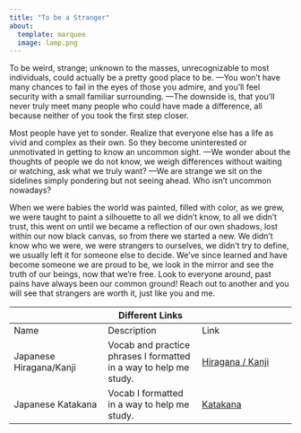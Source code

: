 ```yaml
---
title: "To be a Stranger" 
about:   
  template: marquee   
  image: lamp.png 
---
```


To be weird, strange; unknown to the masses, unrecognizable to most individuals, could actually be a pretty good place to be. ---You won't have many chances to fail in the eyes of those you admire, and you'll feel security with a small familiar surrounding. ---The downside is, that you'll never truly meet many people who could have made a difference, all because neither of you took the first step closer. 

Most people have yet to sonder. Realize that everyone else has a life as vivid and complex as their own. So they become uninterested or unmotivated in getting to know an uncommon sight. ---We wonder about the thoughts of people we do not know, we weigh differences without waiting or watching, ask what we truly want? ---We are strange we sit on the sidelines simply pondering but not seeing ahead. Who isn't uncommon nowadays?

When we were babies the world was painted, filled with color, as we grew, we were taught to paint a silhouette to all we didn't know, to all we didn't trust, this went on until we became a reflection of our own shadows, lost within our now black canvas, so from there we started a new. We didn't know who we were, we were strangers to ourselves, we didn't try to define, we usually left it for someone else to decide. We've since learned and have become someone we are proud to be, we look in the mirror and see the truth of our beings, now that we're free. Look to everyone around, past pains have always been our common ground! Reach out to another and you will see that strangers are worth it, just like you and me.

|   | Different Links |   |
|----|----|----|
| Name | Description | Link |
| Japanese Hiragana/Kanji | Vocab and practice phrases I formatted in a way to help me study. | [Hiragana / Kanji](hiragana_kanji.qmd) |
| Japanese Katakana | Vocab I formatted in a way to help me study. | [Katakana](katakana.qmd) |
